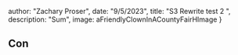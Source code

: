 



  author: "Zachary Proser",
  date: "9/5/2023",
  title: "S3 Rewrite test 2 ",
  description: "Sum", 
  image: aFriendlyClownInACountyFairHImage
}


## Con
